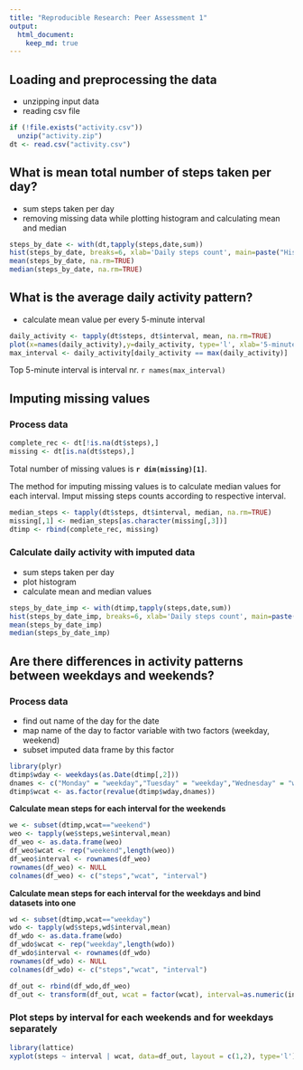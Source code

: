 ```yaml
---
title: "Reproducible Research: Peer Assessment 1"
output: 
  html_document:
    keep_md: true
---
```


## Loading and preprocessing the data
- unzipping input data
- reading csv file
```r
if (!file.exists("activity.csv"))
  unzip("activity.zip")
dt <- read.csv("activity.csv")
```


## What is mean total number of steps taken per day?
- sum steps taken per day
- removing missing data while plotting histogram and calculating mean and median
```r
steps_by_date <- with(dt,tapply(steps,date,sum))
hist(steps_by_date, breaks=6, xlab='Daily steps count', main=paste("Histogram of","steps taken per day"))
mean(steps_by_date, na.rm=TRUE)
median(steps_by_date, na.rm=TRUE)
```

## What is the average daily activity pattern?
- calculate mean value per every 5-minute interval
```r
daily_activity <- tapply(dt$steps, dt$interval, mean, na.rm=TRUE)
plot(x=names(daily_activity),y=daily_activity, type='l', xlab='5-minute interval', ylab='Number of steps', main='Daily activity', sub='Mean value througout the days')
max_interval <- daily_activity[daily_activity == max(daily_activity)]
```

Top 5-minute interval is interval nr. `r names(max_interval)`

## Imputing missing values
### Process data
```r
complete_rec <- dt[!is.na(dt$steps),]
missing <- dt[is.na(dt$steps),]
```
Total number of missing values is **`r dim(missing)[1]`**.

The method for imputing missing values is to calculate median values for each interval.
Imput missing steps counts according to respective interval.
```r
median_steps <- tapply(dt$steps, dt$interval, median, na.rm=TRUE)
missing[,1] <- median_steps[as.character(missing[,3])]
dtimp <- rbind(complete_rec, missing)
```


### Calculate daily activity with imputed data
- sum steps taken per day
- plot histogram
- calculate mean and median values
```r
steps_by_date_imp <- with(dtimp,tapply(steps,date,sum))
hist(steps_by_date_imp, breaks=6, xlab='Daily steps count', main=paste("Histogram of","steps taken per day - imputed missing data"))
mean(steps_by_date_imp)
median(steps_by_date_imp)
```

## Are there differences in activity patterns between weekdays and weekends?
### Process data
- find out name of the day for the date
- map name of the day to factor variable with two factors (weekday, weekend)
- subset imputed data frame by this factor
```r
library(plyr)
dtimp$wday <- weekdays(as.Date(dtimp[,2]))
dnames <- c("Monday" = "weekday","Tuesday" = "weekday","Wednesday" = "weekday","Thursday" = "weekday","Friday" = "weekday","Saturday" = "weekend","Sunday" = "weekend")
dtimp$wcat <- as.factor(revalue(dtimp$wday,dnames))
```

**Calculate mean steps for each interval for the weekends**
```r
we <- subset(dtimp,wcat=="weekend")
weo <- tapply(we$steps,we$interval,mean)
df_weo <- as.data.frame(weo)
df_weo$wcat <- rep("weekend",length(weo))
df_weo$interval <- rownames(df_weo)
rownames(df_weo) <- NULL
colnames(df_weo) <- c("steps","wcat", "interval")
```

**Calculate mean steps for each interval for the weekdays and bind datasets into one**
```r
wd <- subset(dtimp,wcat=="weekday")
wdo <- tapply(wd$steps,wd$interval,mean)
df_wdo <- as.data.frame(wdo)
df_wdo$wcat <- rep("weekday",length(wdo))
df_wdo$interval <- rownames(df_wdo)
rownames(df_wdo) <- NULL
colnames(df_wdo) <- c("steps","wcat", "interval")

df_out <- rbind(df_wdo,df_weo)
df_out <- transform(df_out, wcat = factor(wcat), interval=as.numeric(interval))
```

### Plot steps by interval for each weekends and for weekdays separately
```r
library(lattice)
xyplot(steps ~ interval | wcat, data=df_out, layout = c(1,2), type='l')
```